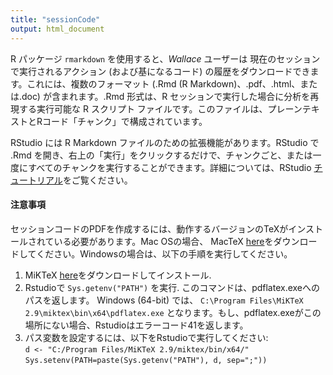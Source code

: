 ```yaml
---
title: "sessionCode"
output: html_document
---
```


R パッケージ `rmarkdown` を使用すると、*Wallace* ユーザーは 現在のセッションで実行されるアクション (および基になるコード) の履歴をダウンロードできます。これには、複数のフォーマット (.Rmd (R Markdown)、.pdf、.html、または.doc) が含まれます。.Rmd 形式は、R セッションで実行した場合に分析を再現する実行可能な R スクリプト ファイルです。このファイルは、プレーンテキストとRコード「チャンク」で構成されています。

RStudio には R Markdown ファイルのための拡張機能があります。RStudio で .Rmd を開き、右上の「実行」をクリックするだけで、チャンクごと、または一度にすべてのチャンクを実行することができます。詳細については、RStudio [チュートリアル](http://rmarkdown.rstudio.com/lesson-1.html)をご覧ください。

#### 注意事項
セッションコードのPDFを作成するには、動作するバージョンのTeXがインストールされている必要があります。Mac OSの場合、 MacTeX [here](http://www.tug.org/mactex/)をダウンロードしてください。Windowsの場合は、以下の手順を実行してください。
  
1. MiKTeX [here](http://miktex.org/2.9/setup/)をダウンロードしてインストール.
2. Rstudioで `Sys.getenv("PATH")` を実行. このコマンドは、pdflatex.exeへのパスを返します。 Windows (64-bit) では、 `C:\Program Files\MiKTeX 2.9\miktex\bin\x64\pdflatex.exe` となります。もし、pdflatex.exeがこの場所にない場合、Rstudioはエラーコード41を返します。
3. パス変数を設定するには、以下をRstudioで実行してください:  
`d <- "C:/Program Files/MiKTeX 2.9/miktex/bin/x64/"`  
`Sys.setenv(PATH=paste(Sys.getenv("PATH"), d, sep=";"))`

